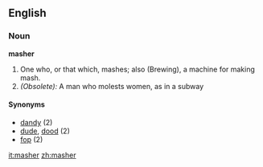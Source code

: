 ==English==
===Noun===
'''masher'''

#One who, or that which, mashes; also (Brewing), a machine for making mash.
#''(Obsolete):'' A man who molests women, as in a subway

====Synonyms====
*[[dandy]] (2)
*[[dude]], [[dood]] (2)
*[[fop]] (2)

[[it:masher]]
[[zh:masher]]